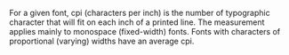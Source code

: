 {{cleanup}}
{{wikify}}
For a given font, cpi (characters per inch) is the number of typographic character that will fit on each inch of a printed line. The measurement applies mainly to monospace (fixed-width) fonts. Fonts with characters of proportional (varying) widths have an average cpi.